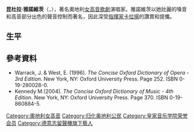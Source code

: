 {{Multiple issues|
{{Expand language|1=en|time=2022-03-06T16:55:35+00:00}}
{{No footnotes|time=2022-03-06T16:55:35+00:00}}
}}
{{NoteTA
|G1=Music
|1=zh-hans:贡杜拉·雅诺维茨;zh-hant:昆杜拉·雅諾維茨;
}}
'''昆杜拉·雅諾維茨'''（{{lang-de|Gundula Janowitz}}，{{bd|1937年|8月2日|catIdx=L}}），著名奧地利[[女高音|女高音]][[歌劇|歌劇]]演唱家。雅諾維茨以她壯麗的嗓音和高音部分出色的聲音控制而著名，因此深受[[指揮家|指揮家]][[卡拉揚|卡拉揚]]的讚賞和提攜。

== 生平 ==
==參考資料==
<div class="references-small">
* Warrack, J. & West, E. (1996). ''The Concise Oxford Dictionary of Opera - 3rd Edition''. New York, NY: Oxford University Press. Page 252. ISBN 0-19-280028-0.  
* Kennedy M.(2004). ''The Concise Oxford Dictionary of Music - 4th Edition''. New York, NY: Oxford University Press. Page 370. ISBN 0-19-860884-5.  
</div>

{{Authority control}}
{{singer-stub}}
{{opera-stub}}

{{DEFAULTSORT:Janowitz, Gundula}}
[[Category:奧地利女高音|Category:奧地利女高音]]
[[Category:归化奥地利公民|Category:归化奥地利公民]]
[[Category:皇家音乐学院荣誉会员|Category:皇家音乐学院荣誉会员]]
[[Category:德意志留聲機旗下藝人|Category:德意志留聲機旗下藝人]]